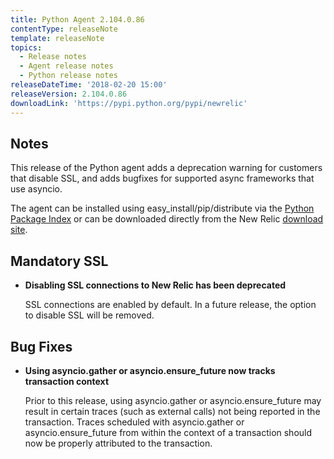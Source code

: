 ```yaml
---
title: Python Agent 2.104.0.86
contentType: releaseNote
template: releaseNote
topics:
  - Release notes
  - Agent release notes
  - Python release notes
releaseDateTime: '2018-02-20 15:00'
releaseVersion: 2.104.0.86
downloadLink: 'https://pypi.python.org/pypi/newrelic'
---
```


## Notes

This release of the Python agent adds a deprecation warning for customers that disable SSL, and adds bugfixes for supported async frameworks that use asyncio.

The agent can be installed using easy_install/pip/distribute via the [Python Package Index](https://pypi.python.org/pypi/newrelic) or can be downloaded directly from the New Relic [download site](http://download.newrelic.com/python_agent/release).

## Mandatory SSL

* **Disabling SSL connections to New Relic has been deprecated**

  SSL connections are enabled by default. In a future release, the option to disable SSL will be removed.

## Bug Fixes

* **Using asyncio.gather or asyncio.ensure_future now tracks transaction context**

  Prior to this release, using asyncio.gather or asyncio.ensure_future may result in certain traces (such as external calls) not being reported in the transaction. Traces scheduled with asyncio.gather or asyncio.ensure_future from within the context of a transaction should now be properly attributed to the transaction.
